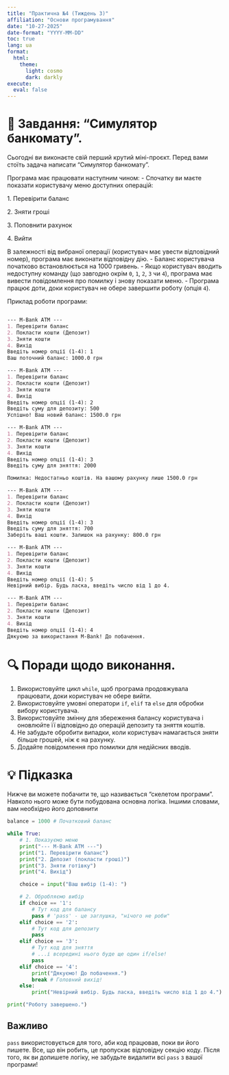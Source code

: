```yaml
---
title: "Практична №4 (Тиждень 3)"
affiliation: "Основи програмування"
date: "10-27-2025"
date-format: "YYYY-MM-DD"
toc: true
lang: ua
format: 
  html:
    theme:
      light: cosmo
      dark: darkly
execute:
  eval: false
---
```


# 📌 Завдання: "Симулятор банкомату".

Сьогодні ви виконаєте свій перший крутий міні-проєкт. Перед вами стоїть задача написати "Симулятор банкомату".

Програма має працювати наступним чином: - Спочатку ви маєте показати користувачу меню доступних операцій:

1\. Перевірити баланс

2\. Зняти гроші

3\. Поповнити рахунок

4\. Вийти

В залежності від вибраної операції (користувач має увести відповідний номер), програма має виконати відповідну дію. - Баланс користувача початково встановлюється на 1000 гривень. - Якщо користувач вводить недоступну команду (що завгодно окрім `0`, `1`, `2`, `3` чи `4`), програма має вивести повідомлення про помилку і знову показати меню. - Програма працює доти, доки користувач не обере завершити роботу (опція `4`).

Приклад роботи програми:

``` markdown

--- M-Bank ATM ---
1. Перевірити баланс
2. Покласти кошти (Депозит)
3. Зняти кошти
4. Вихід
Введіть номер опції (1-4): 1
Ваш поточний баланс: 1000.0 грн

--- M-Bank ATM ---
1. Перевірити баланс
2. Покласти кошти (Депозит)
3. Зняти кошти
4. Вихід
Введіть номер опції (1-4): 2
Введіть суму для депозиту: 500
Успішно! Ваш новий баланс: 1500.0 грн

--- M-Bank ATM ---
1. Перевірити баланс
2. Покласти кошти (Депозит)
3. Зняти кошти
4. Вихід
Введіть номер опції (1-4): 3
Введіть суму для зняття: 2000

Помилка: Недостатньо коштів. На вашому рахунку лише 1500.0 грн

--- M-Bank ATM ---
1. Перевірити баланс
2. Покласти кошти (Депозит)
3. Зняти кошти
4. Вихід
Введіть номер опції (1-4): 3
Введіть суму для зняття: 700
Заберіть ваші кошти. Залишок на рахунку: 800.0 грн

--- M-Bank ATM ---
1. Перевірити баланс
2. Покласти кошти (Депозит)
3. Зняти кошти
4. Вихід
Введіть номер опції (1-4): 5
Невірний вибір. Будь ласка, введіть число від 1 до 4.

--- M-Bank ATM ---
1. Перевірити баланс
2. Покласти кошти (Депозит)
3. Зняти кошти
4. Вихід
Введіть номер опції (1-4): 4
Дякуємо за використання M-Bank! До побачення.
```

# 🔍 Поради щодо виконання.

1.  Використовуйте цикл `while`, щоб програма продовжувала працювати, доки користувач не обере вийти.
2.  Використовуйте умовні оператори `if`, `elif` та `else` для обробки вибору користувача.
3.  Використовуйте змінну для збереження балансу користувача і оновлюйте її відповідно до операцій депозиту та зняття коштів.
4.  Не забудьте обробити випадки, коли користувач намагається зняти більше грошей, ніж є на рахунку.
5.  Додайте повідомлення про помилки для недійсних вводів.

# 💡 Підказка

Нижче ви можете побачити те, що називається "скелетом програми". Навколо нього може бути побудована основна логіка. Іншими словами, вам необхідно його доповнити

```python
balance = 1000 # Початковий баланс

while True:
    # 1. Показуємо меню
    print("--- M-Bank ATM ---")
    print("1. Перевірити баланс")
    print("2. Депозит (покласти гроші)")
    print("3. Зняти готівку")
    print("4. Вихід")

    choice = input("Ваш вибір (1-4): ")

    # 2. Обробляємо вибір
    if choice == '1':
        # Тут код для балансу
        pass # 'pass' - це заглушка, "нічого не роби"
    elif choice == '2':
        # Тут код для депозиту
        pass
    elif choice == '3':
        # Тут код для зняття
        # ...і всередині нього буде ще один if/else!
        pass
    elif choice == '4':
        print("Дякуємо! До побачення.")
        break # Головний вихід!
    else:
        print("Невірний вибір. Будь ласка, введіть число від 1 до 4.")

print("Роботу завершено.")
```

::: callout-caution
# Важливо

`pass` використовується для того, аби код працював, поки ви його пишете. Все, що він робить, це пропускає відповідну секцію коду. Після того, як ви допишете логіку, не забудьте видалити всі `pass` з вашої програми!
:::
